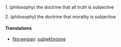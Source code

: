 1. (philosophy) the doctrine that all truth is subjective

2. (philosophy) the doctrine that morality is subjective

====Translations====
*[[Norwegian]]: [[subjektivisme]]